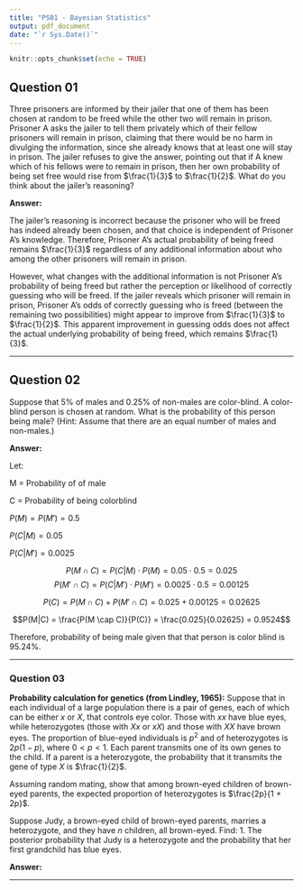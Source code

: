 ```yaml
---
title: "PS01 - Bayesian Statistics"
output: pdf_document
date: "`r Sys.Date()`"
---
```


```r
knitr::opts_chunk$set(echo = TRUE)
```

## Question 01

Three prisoners are informed by their jailer that one of them has been chosen at random to be freed while the other two will remain in prison. Prisoner A asks the jailer to tell them privately which of their fellow prisoners will remain in prison, claiming that there would be no harm in divulging the information, since she already knows that at least one will stay in prison. The jailer refuses to give the answer, pointing out that if A knew which of his fellows were to remain in prison, then her own probability of being set free would rise from $\frac{1}{3}$ to $\frac{1}{2}$. What do you think about the jailer’s reasoning?

**Answer:**

The jailer's reasoning is incorrect because the prisoner who will be freed has indeed already been chosen, and that choice is independent of Prisoner A's knowledge. Therefore, Prisoner A's actual probability of being freed remains $\frac{1}{3}$ regardless of any additional information about who among the other prisoners will remain in prison.

However, what changes with the additional information is not Prisoner A's probability of being freed but rather the perception or likelihood of correctly guessing who will be freed. If the jailer reveals which prisoner will remain in prison, Prisoner A's odds of correctly guessing who is freed (between the remaining two possibilities) might appear to improve from $\frac{1}{3}$ to $\frac{1}{2}$. This apparent improvement in guessing odds does not affect the actual underlying probability of being freed, which remains $\frac{1}{3}$.

------------------------------------------------------------------------

## Question 02

Suppose that 5% of males and 0.25% of non-males are color-blind. A color-blind person is chosen at random. What is the probability of this person being male? (Hint: Assume that there are an equal number of males and non-males.)

**Answer:**

Let:

M = Probability of of male

C = Probability of being colorblind

$P(M)=P(M′)=0.5$

$P(C|M) = 0.05$

$P(C|M') = 0.0025$

$$P(M \cap C) = P(C|M) \cdot P(M) = 0.05 \cdot 0.5 = 0.025$$ $$P(M' \cap C) = P(C|M') \cdot P(M') = 0.0025 \cdot 0.5 = 0.00125$$

$$P(C) = P(M \cap C) + P(M' \cap C) = 0.025 + 0.00125 = 0.02625$$

$$P(M|C) = \frac{P(M \cap C)}{P(C)} = \frac{0.025}{0.02625} = 0.9524$$

Therefore, probability of being male given that that person is color blind is 95.24%.

------------------------------------------------------------------------

### Question 03

**Probability calculation for genetics (from Lindley, 1965):** Suppose that in each individual of a large population there is a pair of genes, each of which can be either $x$ or $X$, that controls eye color. Those with $xx$ have blue eyes, while heterozygotes (those with $Xx$ or $xX$) and those with $XX$ have brown eyes. The proportion of blue-eyed individuals is $p^2$ and of heterozygotes is $2p(1 - p)$, where $0 < p < 1$. Each parent transmits one of its own genes to the child. If a parent is a heterozygote, the probability that it transmits the gene of type $X$ is $\frac{1}{2}$.

Assuming random mating, show that among brown-eyed children of brown-eyed parents, the expected proportion of heterozygotes is $\frac{2p}{1 + 2p}$.

Suppose Judy, a brown-eyed child of brown-eyed parents, marries a heterozygote, and they have $n$ children, all brown-eyed. Find: 1. The posterior probability that Judy is a heterozygote and the probability that her first grandchild has blue eyes.

**Answer:**























------------------------------------------------------------------------

